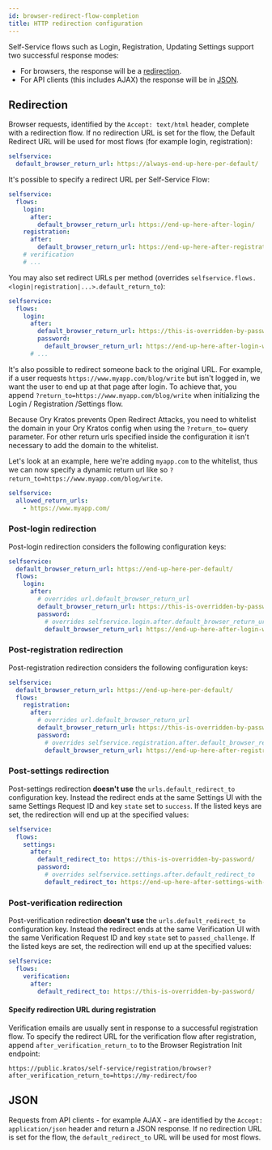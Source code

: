 ```yaml
---
id: browser-redirect-flow-completion
title: HTTP redirection configuration
---
```


Self-Service flows such as Login, Registration, Updating Settings support two successful response modes:

- For browsers, the response will be a [redirection](#redirection).
- For API clients (this includes AJAX) the response will be in [JSON](#json).

## Redirection

Browser requests, identified by the `Accept: text/html` header, complete with a redirection flow. If no redirection URL is set for
the flow, the Default Redirect URL will be used for most flows (for example login, registration):

```yaml file="path/to/my/kratos.config.yml"
selfservice:
  default_browser_return_url: https://always-end-up-here-per-default/
```

It's possible to specify a redirect URL per Self-Service Flow:

```yaml file="path/to/my/kratos.config.yml"
selfservice:
  flows:
    login:
      after:
        default_browser_return_url: https://end-up-here-after-login/
    registration:
      after:
        default_browser_return_url: https://end-up-here-after-registration/
    # verification
    # ...
```

You may also set redirect URLs per method (overrides `selfservice.flows.<login|registration|...>.default_return_to`):

```yaml file="path/to/my/kratos.config.yml"
selfservice:
  flows:
    login:
      after:
        default_browser_return_url: https://this-is-overridden-by-password/
        password:
          default_browser_return_url: https://end-up-here-after-login-with-password/
      # ...
```

It's also possible to redirect someone back to the original URL. For example, if a user requests
`https://www.myapp.com/blog/write` but isn't logged in, we want the user to end up at that page after login. To achieve that, you
append `?return_to=https://www.myapp.com/blog/write` when initializing the Login / Registration /Settings flow.

Because Ory Kratos prevents Open Redirect Attacks, you need to whitelist the domain in your Ory Kratos config when using the
`?return_to=` query parameter. For other return urls specified inside the configuration it isn't necessary to add the domain to
the whitelist.

Let's look at an example, here we're adding `myapp.com` to the whitelist, thus we can now specify a dynamic return url like so
`?return_to=https://www.myapp.com/blog/write`.

```yaml file="path/to/my/kratos.config.yml"
selfservice:
  allowed_return_urls:
    - https://www.myapp.com/
```

### Post-login redirection

Post-login redirection considers the following configuration keys:

```yaml file="path/to/my/kratos.config.yml"
selfservice:
  default_browser_return_url: https://end-up-here-per-default/
  flows:
    login:
      after:
        # overrides url.default_browser_return_url
        default_browser_return_url: https://this-is-overridden-by-password/
        password:
          # overrides selfservice.login.after.default_browser_return_url
          default_browser_return_url: https://end-up-here-after-login-with-password/
```

### Post-registration redirection

Post-registration redirection considers the following configuration keys:

```yaml file="path/to/my/kratos.config.yml"
selfservice:
  default_browser_return_url: https://end-up-here-per-default/
  flows:
    registration:
      after:
        # overrides url.default_browser_return_url
        default_browser_return_url: https://this-is-overridden-by-password/
        password:
          # overrides selfservice.registration.after.default_browser_return_url
          default_browser_return_url: https://end-up-here-after-registration-with-password/
```

### Post-settings redirection

Post-settings redirection **doesn't use** the `urls.default_redirect_to` configuration key. Instead the redirect ends at the same
Settings UI with the same Settings Request ID and key `state` set to `success`. If the listed keys are set, the redirection will
end up at the specified values:

```yaml file="path/to/my/kratos.config.yml"
selfservice:
  flows:
    settings:
      after:
        default_redirect_to: https://this-is-overridden-by-password/
        password:
          # overrides selfservice.settings.after.default_redirect_to
          default_redirect_to: https://end-up-here-after-settings-with-password/
```

### Post-verification redirection

Post-verification redirection **doesn't use** the `urls.default_redirect_to` configuration key. Instead the redirect ends at the
same Verification UI with the same Verification Request ID and key `state` set to `passed_challenge`. If the listed keys are set,
the redirection will end up at the specified values:

```yaml file="path/to/my/kratos.config.yml"
selfservice:
  flows:
    verification:
      after:
        default_redirect_to: https://this-is-overridden-by-password/
```

#### Specify redirection URL during registration

Verification emails are usually sent in response to a successful registration flow. To specify the redirect URL for the
verification flow after registration, append `after_verification_return_to` to the Browser Registration Init endpoint:

```
https://public.kratos/self-service/registration/browser?after_verification_return_to=https://my-redirect/foo
```

## JSON

Requests from API clients - for example AJAX - are identified by the `Accept: application/json` header and return a JSON response.
If no redirection URL is set for the flow, the `default_redirect_to` URL will be used for most flows.
